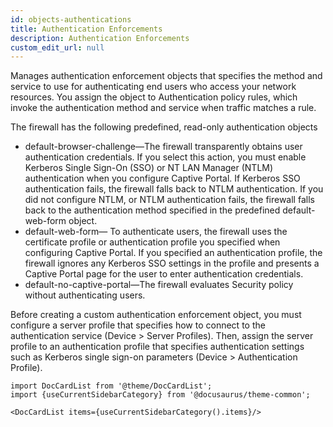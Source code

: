 ```yaml
---
id: objects-authentications
title: Authentication Enforcements
description: Authentication Enforcements
custom_edit_url: null
---
```




Manages authentication enforcement objects that specifies the method and service to use for authenticating end users who access your network resources.
You assign the object to Authentication policy rules, which invoke the authentication method and service when traffic matches a rule.

The firewall has the following predefined, read-only authentication objects
* default-browser-challenge—The firewall transparently obtains user authentication credentials.
  If you select this action, you must enable Kerberos Single Sign-On (SSO) or NT LAN Manager (NTLM) authentication when you configure Captive Portal.
  If Kerberos SSO authentication fails, the firewall falls back to NTLM authentication.
  If you did not configure NTLM, or NTLM authentication fails, the firewall falls back to the authentication method specified in the predefined default-web-form object.
* default-web-form— To authenticate users, the firewall uses the certificate profile or authentication profile you specified
  when configuring Captive Portal. If you specified an authentication profile, the firewall ignores any Kerberos SSO settings in the
  profile and presents a Captive Portal page for the user to enter authentication credentials.
* default-no-captive-portal—The firewall evaluates Security policy without authenticating users.

Before creating a custom authentication enforcement object, you must configure a server profile that specifies how to connect to the
authentication service (Device > Server Profiles). Then, assign the server profile to an authentication profile that specifies authentication settings such as
Kerberos single sign-on parameters (Device > Authentication Profile).




```mdx-code-block
import DocCardList from '@theme/DocCardList';
import {useCurrentSidebarCategory} from '@docusaurus/theme-common';

<DocCardList items={useCurrentSidebarCategory().items}/>
```
      